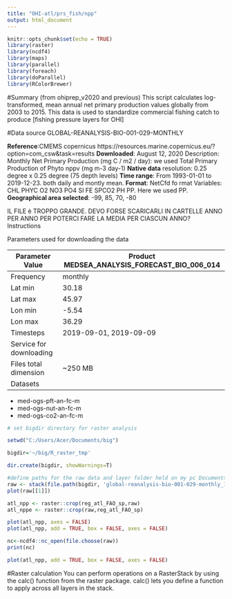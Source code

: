 ```yaml
---
title: "OHI-atl/prs_fish/npp"
output: html_document
---
```


```r
knitr::opts_chunk$set(echo = TRUE)
library(raster)
library(ncdf4)
library(maps)
library(parallel)
library(foreach)
library(doParallel)
library(RColorBrewer)

```

#Summary
(from ohiprep_v2020 and previous) This script calculates log-transformed, mean annual net primary production values globally from 2003 to 2015. This data is used to standardize commercial fishing catch to produce [fishing pressure layers for OHI]

#Data source
GLOBAL-REANALYSIS-BIO-001-029-MONTHLY

**Reference**:CMEMS copernicus https://resources.marine.copernicus.eu/?option=com_csw&task=results **Downloaded**: August 12, 2020 Description: Monthly Net Primary Production (mg C / m2 / day): we used Total Primary Production of Phyto
nppv (mg m-3 day-1) 
**Native data** resolution: 0.25 degree x 0.25 degree (75 depth levels) 
**Time range**: From 1993-01-01 to 2019-12-23. both daily and montly mean. 
**Format**: NetCfd fo rmat Variables: CHL PHYC O2 NO3 PO4 SI FE SPCO2 PH PP. Here we used PP. **Geographical area selected**: -99, 85, 70, -80

IL FILE è TROPPO GRANDE. DEVO FORSE SCARICARLI IN CARTELLE ANNO PER ANNO PER POTERCI FARE LA MEDIA PER CIASCUN ANNO? Instructions

Parameters used for downloading the data

Parameter	Value|Product	MEDSEA_ANALYSIS_FORECAST_BIO_006_014
---------------|--------------------------------------------
Frequency|	monthly
Lat min|	30.18
Lat max|	45.97
Lon min|	-5.54
Lon max|	36.29
Timesteps|	2019-09-01, 2019-09-09
Service for downloading|	
Files total dimension|	~250 MB
Datasets| 
* med-ogs-pft-an-fc-m
* med-ogs-nut-an-fc-m
* med-ogs-co2-an-fc-m

```r
# set bigdir directory for raster analysis

setwd("C:/Users/Acer/Documents/big")

bigdir='~/big/R_raster_tmp' 

dir.create(bigdir, showWarnings=T)

#define paths for the raw data and layer folder held on my pc Documents folder. (Once the project starts, the path should migrate to a shared database)
raw <- stack(file.path(bigdir, 'global-reanalysis-bio-001-029-monthly_1597267552177.nc'))
plot(raw[[1]]) 
```
```r
atl_npp <- raster::crop(reg_atl_FAO_sp,raw)
atl_nppe <- raster::crop(raw,reg_atl_FAO_sp)

plot(atl_npp, axes = FALSE)
plot(atl_npp, add = TRUE, box = FALSE, axes = FALSE)

nc<-ncdf4::nc_open(file.choose(raw))
print(nc)

```
```r
plot(atl_npp, add = TRUE, box = FALSE, axes = FALSE)
```





#Raster calculation
You can perform operations on a RasterStack by using the calc() function from the raster package. calc() lets you define a function to apply across all layers in the stack.
